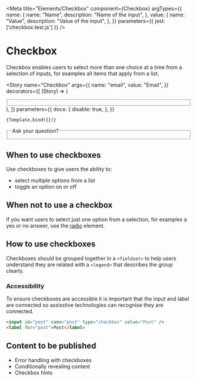 
<Meta
    title="Elements/Checkbox"
    component={Checkbox}
    argTypes={{
        name: {
            name: "Name",
            description: "Name of the input",
        },
        value: {
            name: "Value",
            description: "Value of the input",
        },
    }}
    parameters={{
        jest: ['checkbox.test.js']
    }}
/>


# Checkbox

Checkbox enables users to select more than one choice at a time from a selection of inputs, for examples all items that apply from a list.

<Story
    name="Checkbox"
    args={{
        name: "email",
        value: "Email",
    }}
    decorators={[
        (Story) => (
            <div className="form">
                <div className="group">
                    <fieldset>
                        <Story />
                    </fieldset>
                </div>
            </div>
        ),
    ]}
    parameters={{
        docs: {
            disable: true,
        },
    }}
>
    {Template.bind({})}
</Story>

<Canvas>
    <div className="form">
        <div className="group">
            <fieldset>
                <legend>Ask your question?</legend>
                <Checkbox name="telephone" value="Telephone" />
                <Checkbox name="email" value="Email" />
            </fieldset>
        </div>
    </div>
</Canvas>

<ArgsTable of={Checkbox} />

## When to use checkboxes

Use checkboxes to give users the ability to:

-   select multiple options from a list
-   toggle an option on or off

## When not to use a checkbox

If you want users to select just one option from a selection, for examples a yes or no answer, use the <a href="radio">radio</a> element.

## How to use checkboxes

Checkboxes should be grouped together in a `<fieldset>` to help users understand they are related with a `<legend>` that describes the group clearly.

### Accessibility

To ensure checkboxes are accessible it is important that the input and label are connected so assisstive technologies can recognise they are connected.

```html
<input id="post" name="post" type="checkbox" value="Post" />
<label for="post">Post</label>
```

## Content to be published

-   Error handling with checkboxes
-   Conditionally revealing content
-   Checkbox hints

